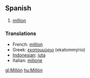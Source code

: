 ==Spanish==

# [[million]]

===Translations===

*French: [[million]]
*Greek: [[εκατομμύριο]] (ekatommýrio)
*[[Indonesian]]: [[juta]]
*Italian: [[milione]]

[[gl:Millón]]
[[hu:Millón]]